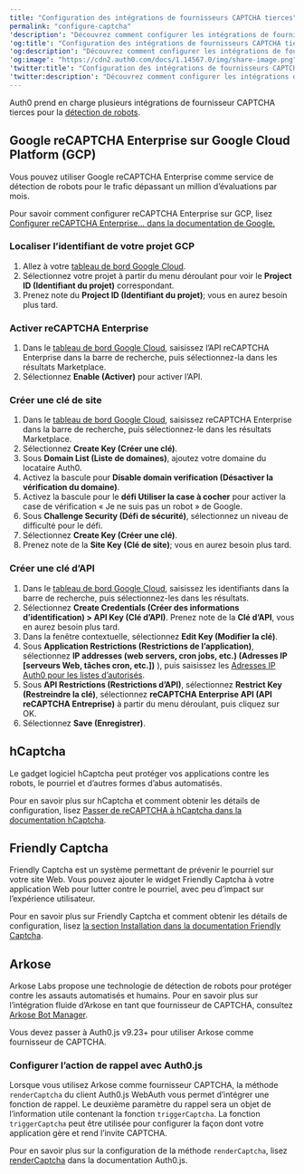 ---
title: "Configuration des intégrations de fournisseurs CAPTCHA tierces"
permalink: "configure-captcha"
'description': "Découvrez comment configurer les intégrations de fournisseurs CAPTCHA tierces avec Auth0 Bot Detection (Détection de robots Auth0)."
'og:title': "Configuration des intégrations de fournisseurs CAPTCHA tierces"
'og:description': "Découvrez comment configurer les intégrations de fournisseurs CAPTCHA tierces avec Auth0 Bot Detection (Détection de robots Auth0)."
'og:image': "https://cdn2.auth0.com/docs/1.14567.0/img/share-image.png"
'twitter:title': "Configuration des intégrations de fournisseurs CAPTCHA tierces"
'twitter:description': "Découvrez comment configurer les intégrations de fournisseurs CAPTCHA tierces avec Auth0 Bot Detection (Détection de robots Auth0)."
---

Auth0 prend en charge plusieurs intégrations de fournisseur CAPTCHA tierces pour la [détection de robots](/docs/fr-ca/secure/attack-protection/bot-detection).

## Google reCAPTCHA Enterprise sur Google Cloud Platform (GCP)

Vous pouvez utiliser Google reCAPTCHA Enterprise comme service de détection de robots pour le trafic dépassant un million d’évaluations par mois.

Pour savoir comment configurer reCAPTCHA Enterprise sur GCP, lisez [Configurer reCAPTCHA Enterprise... dans la documentation de Google.](https://cloud.google.com/recaptcha-enterprise/docs/authenticate-apis)

### Localiser l’identifiant de votre projet GCP

1. Allez à votre [tableau de bord Google Cloud](https://console.cloud.google.com/).
2. Sélectionnez votre projet à partir du menu déroulant pour voir le **Project ID (Identifiant du projet)** correspondant.
3. Prenez note du **Project ID (Identifiant du projet)**; vous en aurez besoin plus tard.

### Activer reCAPTCHA Enterprise

1. Dans le [tableau de bord Google Cloud](https://console.cloud.google.com/), saisissez l’API reCAPTCHA Enterprise dans la barre de recherche, puis sélectionnez-la dans les résultats Marketplace.
2. Sélectionnez **Enable (Activer)** pour activer l’API.

### Créer une clé de site

1. Dans le [tableau de bord Google Cloud](https://console.cloud.google.com/), saisissez reCAPTCHA Enterprise dans la barre de recherche, puis sélectionnez-le dans les résultats Marketplace.
2. Sélectionnez **Create Key (Créer une clé)**.
3. Sous **Domain List (Liste de domaines)**, ajoutez votre domaine du locataire Auth0.
4. Activez la bascule pour **Disable domain verification (Désactiver la vérification du domaine)**.
5. Activez la bascule pour le **défi Utiliser la case à cocher** pour activer la case de vérification « Je ne suis pas un robot » de Google.
6. Sous **Challenge Security (Défi de sécurité)**, sélectionnez un niveau de difficulté pour le défi.
7. Sélectionnez **Create Key (Créer une clé)**.
8. Prenez note de la **Site Key (Clé de site)**; vous en aurez besoin plus tard.

### Créer une clé d’API

1. Dans le [tableau de bord Google Cloud](https://console.cloud.google.com/), saisissez les identifiants dans la barre de recherche, puis sélectionnez-les dans les résultats.
2. Sélectionnez **Create Credentials (Créer des informations d’identification) > API Key (Clé d’API)**. Prenez note de la **Clé d’API**, vous en aurez besoin plus tard.
3. Dans la fenêtre contextuelle, sélectionnez **Edit Key (Modifier la clé)**.
4. Sous **Application Restrictions (Restrictions de l’application)**, sélectionnez **IP addresses (web servers, cron jobs, etc.) (Adresses IP [serveurs Web, tâches cron, etc.])** ), puis saisissez les [Adresses IP Auth0 pour les listes d’autorisés](https://auth0.com/docs/secure/security-guidance/data-security/allowlist).
5. Sous **API Restrictions (Restrictions d’API)**, sélectionnez **Restrict Key (Restreindre la clé)**, sélectionnez **reCAPTCHA Enterprise API (API reCAPTCHA Entreprise)** à partir du menu déroulant, puis cliquez sur OK.
6. Sélectionnez **Save (Enregistrer)**.

## hCaptcha

Le gadget logiciel hCaptcha peut protéger vos applications contre les robots, le pourriel et d’autres formes d’abus automatisés.

Pour en savoir plus sur hCaptcha et comment obtenir les détails de configuration, lisez [Passer de reCAPTCHA à hCaptcha dans la documentation hCaptcha](https://docs.hcaptcha.com/switch).

## Friendly Captcha

Friendly Captcha est un système permettant de prévenir le pourriel sur votre site Web. Vous pouvez ajouter le widget Friendly Captcha à votre application Web pour lutter contre le pourriel, avec peu d’impact sur l’expérience utilisateur.

Pour en savoir plus sur Friendly Captcha et comment obtenir les détails de configuration, lisez [la section Installation dans la documentation Friendly Captcha](https://docs.friendlycaptcha.com/#/installation?id=installation).

## Arkose

Arkose Labs propose une technologie de détection de robots pour protéger contre les assauts automatisés et humains. Pour en savoir plus sur l’intégration fluide d’Arkose en tant que fournisseur de CAPTCHA, consultez [Arkose Bot Manager](https://www.arkoselabs.com/arkose-bot-manager/).

<Warning>

Vous devez passer à Auth0.js v9.23+ pour utiliser Arkose comme fournisseur de CAPTCHA.

</Warning>

### Configurer l’action de rappel avec Auth0.js

Lorsque vous utilisez Arkose comme fournisseur CAPTCHA, la méthode `renderCaptcha` du client Auth0.js WebAuth vous permet d’intégrer une fonction de rappel. Le deuxième paramètre du rappel sera un objet de l’information utile contenant la fonction `triggerCaptcha`. La fonction `triggerCaptcha` peut être utilisée pour configurer la façon dont votre application gère et rend l’invite CAPTCHA.

Pour en savoir plus sur la configuration de la méthode `renderCaptcha`, lisez [renderCaptcha](https://auth0.github.io/auth0.js/WebAuth.html#renderCaptcha) dans la documentation Auth0.js.
